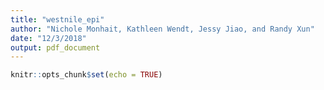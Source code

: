 ```yaml
---
title: "westnile_epi"
author: "Nichole Monhait, Kathleen Wendt, Jessy Jiao, and Randy Xun"
date: "12/3/2018"
output: pdf_document
---
```


```r
knitr::opts_chunk$set(echo = TRUE)
```


